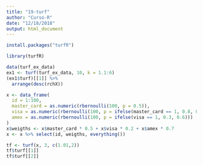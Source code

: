 ```yaml
---
title: "19-turf"
author: "Curso-R"
date: "12/18/2018"
output: html_document
---
```


```r
install.packages("turfR")
```

```r
library(turfR)
```

```r
data(turf_ex_data)
ex1 <- turf(turf_ex_data, 10, k = 1.1:6)
(ex1$turf)[[1]] %>% 
  arrange(desc(rchX))
```

```r
x <- data_frame(
  id = 1:100,
  master_card = as.numeric(rbernoulli(100, p = 0.5)),
  visa = as.numeric(rbernoulli(100, p = ifelse(master_card == 1, 0.8, 0.3))),
  amex = as.numeric(rbernoulli(100, p = ifelse(visa == 1, 0.3, 0.6)))
)
x$weigths <- x$master_card * 0.5 + x$visa * 0.2 + x$amex * 0.7
x <- x %>% select(id, weigths, everything())

tf <- turf(x, 3, c(1.01,2))
tf$turf[[1]]
tf$turf[[2]]
```

